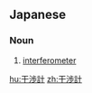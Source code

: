 ==Japanese==
{{ja-kanjitab|かん|しょう|けい|yomi=on}}

===Noun===
{{ja-noun|かんしょうけい}}

# {{lb|ja|physics|sort=かんしょうけい}} [[interferometer]]

[[hu:干渉計]]
[[zh:干渉計]]
